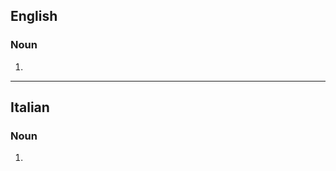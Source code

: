 ==English==

===Noun===
{{head|en|noun form}}

# {{plural of|en|divertimento}}

----

==Italian==

===Noun===
{{head|it|noun plural form|g=m}}

# {{plural of|it|divertimento}}